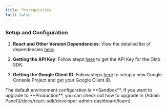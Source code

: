 ```yaml
---
title: Prerequisites
full: false
---
```



### Setup and Configuration

1. **React and Other Version Dependencies**: View the detailed list of dependencies [here](https://github.com/okto-hq/okto-sdk-react-template-app/blob/main/package.json).

2. **Getting the API Key**: Follow steps [here](/docs/react-sdk/developer-admin-dashboard/api-key/learn) to get the API Key for the Okto SDK.

3. **Getting the Google Client ID**: Follow steps [here](/docs/react-sdk/advanced-sdk-config/authenticate-users/google-oauth/learn) to setup a new Google Console Project and get your Google Client ID.

<Callout title="Default Environment">
    The default environment configuration is **Sandbox**. If you want to upgrade to **Production**, you can check out how to upgrade in [Admin Panel](/docs/react-sdk/developer-admin-dashboard/learn).
</Callout>

